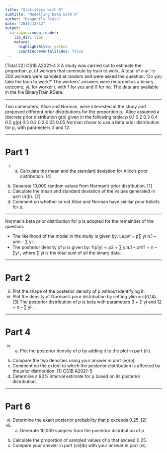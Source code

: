 ```yaml
---
title: "Statistics with R"
subtitle: "Modelling Data with R"
author: "Dragonfly Stats"
date: "2016/12/12"
output:
  xaringan::moon_reader:
    lib_dir: libs
    nature:
      highlightStyle: github
      countIncrementalSlides: false
---
```


[Total 22] CS1B A2021–4 
3 A study was carried out to estimate the proportion, 𝑝, of workers that commute by 
train to work. A total of n ൌ 200 workers were sampled at random and were asked the 
question: ‘Do you take the train to work?’ The workers’ answers were recorded as a 
binary outcome, yi, for worker i, with 1 for yes and 0 for no. The data are available in 
the file BinaryTrain.RData.

---

Two commuters, Alice and Norman, were interested in the study and proposed 
different prior distributions for the proportion p. 
Alice assumed a discrete prior distribution g(p) given in the following table: 
p 0.1 0.2 0.3 0.4 0.5 
g(p) 0.5 0.2 0.2 0.05 0.05 
Norman chose to use a beta prior distribution for p, with parameters 3 and 12. 

---

Part 1
=========================================
(i) (a) Calculate the mean and the standard deviation for Alice’s prior
distribution. [4] 
(b) Generate 10,000 random values from Norman’s prior distribution. [1] 
(c) Calculate the mean and standard deviation of the values generated in
part (i)(b). [2] 
(d) Comment on whether or not Alice and Norman have similar prior 
beliefs for p. 

---


Norman’s beta prior distribution for p is adopted for the remainder of the question. 


* The likelihood of the model in the study is given by: 
Lሺpሻ ∝ p∑ yi ሺ1 – pሻn – ∑ yi . 
* The posterior density of p is given by: 
f(p|y) ∝ p2 + ∑ yiሺ1 – pሻ11 + n – ∑yi ,
where ∑ yi is the total sum of all the binary data. 

---

Part 2
=========================================
(ii) Plot the shape of the posterior density of p without identifying it.  
(iii) Plot the density of Norman’s prior distribution by setting ylim = c(0,14). 
 [3] 
The posterior distribution of p is beta with parameters 3 + ∑ yi and 12 + n – ∑ yi
. 

---

Part 4
=========================================
(iv) (a) Plot the posterior density of p by adding it to the plot in part (iii). 
(b) Compare the two densities using your answer in part (iv)(a). 
(c) Comment on the extent to which the posterior distribution is affected 
by the prior distribution. [1] CS1B A2021–5 
(v) Determine a 90% interval estimate for p based on its posterior distribution. 


---

Part 6
=========================================
(vi) Determine the exact posterior probability that p exceeds 0.25. [2] 
(vii) (a) Generate 10,000 samples from the posterior distribution of p. 
(b) Calculate the proportion of sampled values of p that exceed 0.25. 
(c) Compare your answer in part (vii)(b) with your answer in part (vi). 
